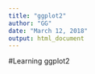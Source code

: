 ```yaml
---
title: "ggplot2"
author: "GG"
date: "March 12, 2018"
output: html_document
---
```


#Learning ggplot2

```r

```